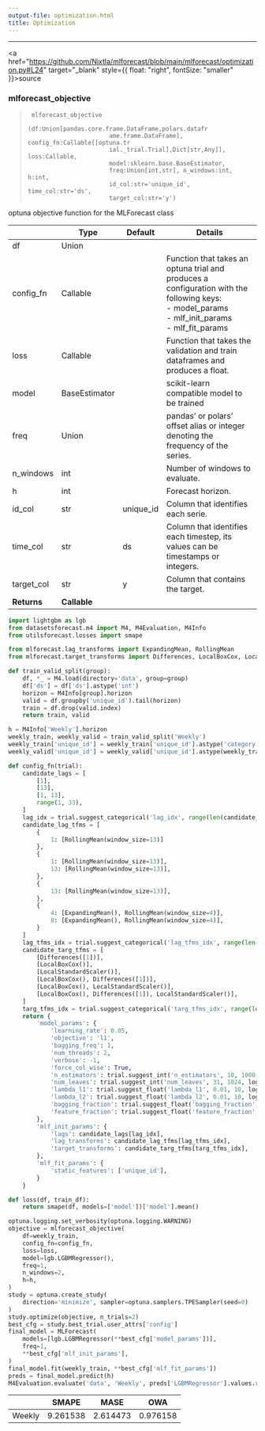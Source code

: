 ```yaml
---
output-file: optimization.html
title: Optimization
---
```



------------------------------------------------------------------------

<a
href="https://github.com/Nixtla/mlforecast/blob/main/mlforecast/optimization.py#L24"
target="_blank" style={{ float: "right", fontSize: "smaller" }}>source</a>

### mlforecast_objective

> ``` text
>  mlforecast_objective
>                        (df:Union[pandas.core.frame.DataFrame,polars.datafr
>                        ame.frame.DataFrame], config_fn:Callable[[optuna.tr
>                        ial._trial.Trial],Dict[str,Any]], loss:Callable,
>                        model:sklearn.base.BaseEstimator,
>                        freq:Union[int,str], n_windows:int, h:int,
>                        id_col:str='unique_id', time_col:str='ds',
>                        target_col:str='y')
> ```

optuna objective function for the MLForecast class

|             | **Type**      | **Default** | **Details**                                                                                                                                          |
|------|------------------|-------------------------|-------------------------|
| df          | Union         |             |                                                                                                                                                      |
| config_fn   | Callable      |             | Function that takes an optuna trial and produces a configuration with the following keys:<br/>- model_params<br/>- mlf_init_params<br/>- mlf_fit_params |
| loss        | Callable      |             | Function that takes the validation and train dataframes and produces a float.                                                                        |
| model       | BaseEstimator |             | scikit-learn compatible model to be trained                                                                                                          |
| freq        | Union         |             | pandas’ or polars’ offset alias or integer denoting the frequency of the series.                                                                     |
| n_windows   | int           |             | Number of windows to evaluate.                                                                                                                       |
| h           | int           |             | Forecast horizon.                                                                                                                                    |
| id_col      | str           | unique_id   | Column that identifies each serie.                                                                                                                   |
| time_col    | str           | ds          | Column that identifies each timestep, its values can be timestamps or integers.                                                                      |
| target_col  | str           | y           | Column that contains the target.                                                                                                                     |
| **Returns** | **Callable**  |             |                                                                                                                                                      |

```python
import lightgbm as lgb
from datasetsforecast.m4 import M4, M4Evaluation, M4Info
from utilsforecast.losses import smape

from mlforecast.lag_transforms import ExpandingMean, RollingMean
from mlforecast.target_transforms import Differences, LocalBoxCox, LocalStandardScaler
```


```python
def train_valid_split(group):
    df, *_ = M4.load(directory='data', group=group)
    df['ds'] = df['ds'].astype('int')
    horizon = M4Info[group].horizon
    valid = df.groupby('unique_id').tail(horizon)
    train = df.drop(valid.index)
    return train, valid
```


```python
h = M4Info['Weekly'].horizon
weekly_train, weekly_valid = train_valid_split('Weekly')
weekly_train['unique_id'] = weekly_train['unique_id'].astype('category')
weekly_valid['unique_id'] = weekly_valid['unique_id'].astype(weekly_train['unique_id'].dtype)
```


```python
def config_fn(trial):
    candidate_lags = [
        [1],
        [13],
        [1, 13],
        range(1, 33),
    ]
    lag_idx = trial.suggest_categorical('lag_idx', range(len(candidate_lags)))
    candidate_lag_tfms = [
        {
            1: [RollingMean(window_size=13)]
        },
        {
            1: [RollingMean(window_size=13)],
            13: [RollingMean(window_size=13)],
        },
        {
            13: [RollingMean(window_size=13)],
        },
        {
            4: [ExpandingMean(), RollingMean(window_size=4)],
            8: [ExpandingMean(), RollingMean(window_size=4)],
        }
    ]
    lag_tfms_idx = trial.suggest_categorical('lag_tfms_idx', range(len(candidate_lag_tfms)))
    candidate_targ_tfms = [
        [Differences([1])],
        [LocalBoxCox()],
        [LocalStandardScaler()],        
        [LocalBoxCox(), Differences([1])],
        [LocalBoxCox(), LocalStandardScaler()],
        [LocalBoxCox(), Differences([1]), LocalStandardScaler()],
    ]
    targ_tfms_idx = trial.suggest_categorical('targ_tfms_idx', range(len(candidate_targ_tfms)))
    return {
        'model_params': {
            'learning_rate': 0.05,
            'objective': 'l1',
            'bagging_freq': 1,
            'num_threads': 2,
            'verbose': -1,
            'force_col_wise': True,
            'n_estimators': trial.suggest_int('n_estimators', 10, 1000, log=True),            
            'num_leaves': trial.suggest_int('num_leaves', 31, 1024, log=True),
            'lambda_l1': trial.suggest_float('lambda_l1', 0.01, 10, log=True),
            'lambda_l2': trial.suggest_float('lambda_l2', 0.01, 10, log=True),
            'bagging_fraction': trial.suggest_float('bagging_fraction', 0.75, 1.0),
            'feature_fraction': trial.suggest_float('feature_fraction', 0.75, 1.0),
        },
        'mlf_init_params': {
            'lags': candidate_lags[lag_idx],
            'lag_transforms': candidate_lag_tfms[lag_tfms_idx],
            'target_transforms': candidate_targ_tfms[targ_tfms_idx],
        },
        'mlf_fit_params': {
            'static_features': ['unique_id'],
        }
    }

def loss(df, train_df):
    return smape(df, models=['model'])['model'].mean()
```


```python
optuna.logging.set_verbosity(optuna.logging.WARNING)
objective = mlforecast_objective(
    df=weekly_train,
    config_fn=config_fn,
    loss=loss,    
    model=lgb.LGBMRegressor(),
    freq=1,
    n_windows=2,
    h=h,
)
study = optuna.create_study(
    direction='minimize', sampler=optuna.samplers.TPESampler(seed=0)
)
study.optimize(objective, n_trials=2)
best_cfg = study.best_trial.user_attrs['config']
final_model = MLForecast(
    models=[lgb.LGBMRegressor(**best_cfg['model_params'])],
    freq=1,
    **best_cfg['mlf_init_params'],
)
final_model.fit(weekly_train, **best_cfg['mlf_fit_params'])
preds = final_model.predict(h)
M4Evaluation.evaluate('data', 'Weekly', preds['LGBMRegressor'].values.reshape(-1, 13))
```

|        | SMAPE    | MASE     | OWA      |
|--------|----------|----------|----------|
| Weekly | 9.261538 | 2.614473 | 0.976158 |

